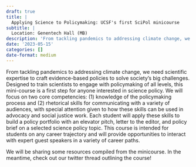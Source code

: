 ```yaml
---
draft: true 
title: |
  Applying Science to Policymaking: UCSF's first SciPol minicourse
subtitle: |
  Location: Genentech Hall (MB)
description: 'From tackling pandemics to addressing climate change, we need scientific expertise to craft evidence-based policies to solve society’s big challenges.'
date: '2023-05-15'
categories: []
date-format: medium 
---
```



From tackling pandemics to addressing climate change, we need scientific expertise to craft evidence-based policies to solve society’s big challenges. Designed to train scientists to engage with policymaking of all levels, this mini-course is a first step for anyone interested in science policy. We will focus on two core competencies: (1) knowledge of the policymaking process and (2) rhetorical skills for communicating with a variety of audiences, with special attention given to how these skills can be used in advocacy and social justice work. Each student will apply these skills to build a policy portfolio with an elevator pitch, letter to the editor, and policy brief on a selected science policy topic. This course is intended for students on any career trajectory and will provide opportunities to interact with expert guest speakers in a variety of career paths.

We will be sharing some resources compiled from the minicourse. In the meantime, check out our twitter thread outlining the course!


